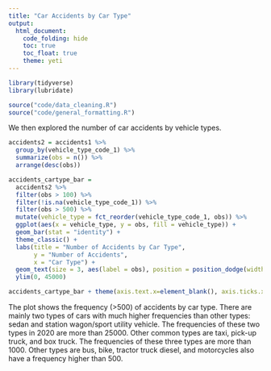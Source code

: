 ```yaml
---
title: "Car Accidents by Car Type"
output: 
  html_document:
    code_folding: hide
    toc: true
    toc_float: true
    theme: yeti
---
```


```r
library(tidyverse)
library(lubridate)
```

```r
source("code/data_cleaning.R")
source("code/general_formatting.R")
```

We then explored the number of car accidents by vehicle types. 

```r
accidents2 = accidents1 %>% 
  group_by(vehicle_type_code_1) %>% 
  summarize(obs = n()) %>% 
  arrange(desc(obs))

accidents_cartype_bar = 
  accidents2 %>% 
  filter(obs > 100) %>%
  filter(!is.na(vehicle_type_code_1)) %>% 
  filter(obs > 500) %>% 
  mutate(vehicle_type = fct_reorder(vehicle_type_code_1, obs)) %>% 
  ggplot(aes(x = vehicle_type, y = obs, fill = vehicle_type)) +
  geom_bar(stat = "identity") + 
  theme_classic() + 
  labs(title = "Number of Accidents by Car Type", 
       y = "Number of Accidents", 
       x = "Car Type") +
  geom_text(size = 3, aes(label = obs), position = position_dodge(width=0.9), vjust=-0.25) + 
  ylim(0, 45000)

accidents_cartype_bar + theme(axis.text.x=element_blank(), axis.ticks.x=element_blank())
```

The plot shows the frequency (>500) of accidents by car type. There are mainly two types of cars with much higher frequencies than other types: sedan and station wagon/sport utility vehicle. The frequencies of these two types in 2020 are more than 25000. Other common types are taxi, pick-up truck, and box truck. The frequencies of these three types are more than 1000. Other types are bus, bike, tractor truck diesel, and motorcycles also have a frequency higher than 500.
